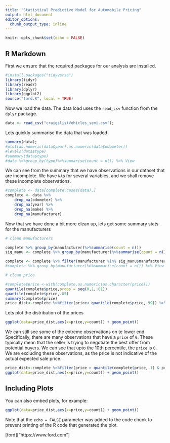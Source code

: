 ```yaml
---
title: "Statistical Predictive Model for Automobile Pricing"
output: html_document
editor_options: 
  chunk_output_type: inline
---
```


```r
knitr::opts_chunk$set(echo = FALSE)
```

## R Markdown

First we ensure that the required packages for our analysis are installed.
```r
#install.packages("tidyverse")
library(tidyr)
library(readr)
library(dplyr)
library(ggplot2)
source("ford.R", local = TRUE)
```

Now we load the data. The data load uses the `read_csv` function from the `dplyr` package.
```R
data <- read_csv("craigslistVehicles_semi.csv");
```


Lets quickly summarise the data that was loaded
```R
summary(data);
#plot(as.numeric(data$year),as.numeric(data$odometer))
#levels(data$type)
#summary(data$type)
#data %>%group_by(type)%>%summarise(count = n()) %>% View
```


We can see from the summary that we have observations in our dataset that are incomplete. 
We have `NA`s for several variables, and we shall remove these incomplete observations.
``` R

#complete <- data[complete.cases(data),]
complete <- data %>%  
    drop_na(odometer) %>%
    drop_na(year) %>%
    drop_na(make) %>%
    drop_na(manufacturer)
```

Now that we have done a bit more clean up, lets get some summary stats for the manufacturers
```R

# clean manufacturers

complete %>% group_by(manufacturer)%>%summarise(count = n())
sig_manu <- complete %>% group_by(manufacturer)%>%summarise(count = n()) %>% filter(count>1000)

complete <- complete %>% filter(manufacturer %in% sig_manu$manufacturer)
#complete %>% group_by(manufacturer)%>%summarise(count = n()) %>% View

# clean price

#complete$price <-with(complete,as.numeric(as.character(price)))
quantile(complete$price,probs = seq(0,1,.01))
quantile(complete$price,.05)
summary(complete$price)
price_dist<-complete %>%filter(price< quantile(complete$price,.99)) %>% group_by(price) %>% summarise(count = n()) 
```
Lets plot the distribution of the prices
```R
ggplot(data=price_dist,aes(x=price,y=count)) + geom_point()
```
We can still see some of the extreme observations on te lower end. Specifically, there are many observations that have a `price` of `0`. These typically mean that the seller is trying to negotiate the best offer from potential buyers. We can see that upto the 10th percentile, the `price` is `0`. We are excluding these observations, as the price is not indicative of the actual expected sale price.

```r
price_dist<-complete %>%filter(price > quantile(complete$price,.1) & price < quantile(complete$price,.95)) %>% group_by(price) %>% summarise(count = n()) 
ggplot(data=price_dist,aes(x=price,y=count)) + geom_point()
```

## Including Plots

You can also embed plots, for example:

```r
ggplot(data=price_dist,aes(x=price,y=count)) + geom_point()
```

Note that the `echo = FALSE` parameter was added to the code chunk to prevent printing of the R code that generated the plot.

[ford]["https://www.ford.com"]
